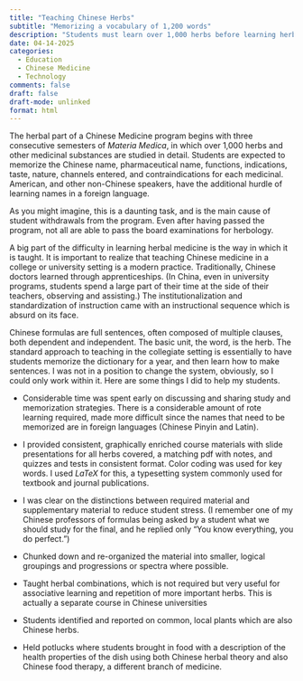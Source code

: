 ```yaml
---
title: "Teaching Chinese Herbs"
subtitle: "Memorizing a vocabulary of 1,200 words"
description: "Students must learn over 1,000 herbs before learning herbal prescriptions. They are required to learn Chinese names and Latin names, a huge challenge for American students. I describe techniques I used to aid them."
date: 04-14-2025
categories: 
  - Education
  - Chinese Medicine
  - Technology
comments: false
draft: false
draft-mode: unlinked
format: html
---
```


The herbal part of a Chinese Medicine program begins with three consecutive semesters of *Materia Medica*, in which over 1,000 herbs and other medicinal substances are studied in detail. Students are expected to memorize the Chinese name, pharmaceutical name, functions, indications, taste, nature, channels entered, and contraindications for each medicinal. American, and other non-Chinese speakers, have the additional hurdle of learning names in a foreign language.

As you might imagine, this is a daunting task, and is the main cause of student withdrawals from the program. Even after having passed the program, not all are able to pass the board examinations for herbology.

A big part of the difficulty in learning herbal medicine is the way in which it is taught. It is important to realize that teaching Chinese medicine in a college or university setting is a modern practice. Traditionally, Chinese doctors learned through apprenticeships. (In China, even in university programs, students spend a large part of their time at the side of their teachers, observing and assisting.) The institutionalization and standardization of instruction came with an instructional sequence which is absurd on its face.

Chinese formulas are full sentences, often composed of multiple clauses, both dependent and independent. The basic unit, the word, is the herb. The standard approach to teaching in the collegiate setting is essentially to have students memorize the dictionary for a year, and then learn how to make sentences. I was not in a position to change the system, obviously, so I could only work within it. Here are some things I did to help my students.

-   Considerable time was spent early on discussing and sharing study and memorization strategies. There is a considerable amount of rote learning required, made more difficult since the names that need to be memorized are in foreign languages (Chinese Pinyin and Latin).

-   I provided consistent, graphically enriched course materials with slide presentations for all herbs covered, a matching pdf with notes, and quizzes and tests in consistent format. Color coding was used for key words. I used $LaTeX$ for this, a typesetting system commonly used for textbook and journal publications.

-   I was clear on the distinctions between required material and supplementary material to reduce student stress. (I remember one of my Chinese professors of formulas being asked by a student what we should study for the final, and he replied only "You know everything, you do perfect.")

-   Chunked down and re-organized the material into smaller, logical groupings and progressions or spectra where possible.

-   Taught herbal combinations, which is not required but very useful for associative learning and repetition of more important herbs. This is actually a separate course in Chinese universities

-   Students identified and reported on common, local plants which are also Chinese herbs.

-   Held potlucks where students brought in food with a description of the health properties of the dish using both Chinese herbal theory and also Chinese food therapy, a different branch of medicine.
